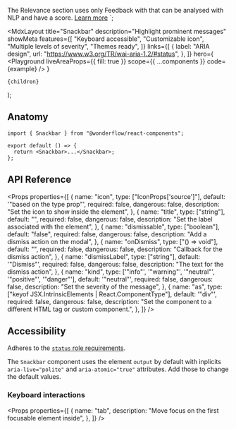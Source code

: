 
  The Relevance section uses only Feedback with that can be analysed
  with NLP and have a score. <a href="#">Learn more</a>
</Snackbar>`;

  <MdxLayout
    title="Snackbar"
    description="Highlight prominent messages"
    showMeta
    features={[
      "Keyboard accessible",
      "Customizable icon",
      "Multiple levels of severity",
      "Themes ready",
    ]}
    links={[
      {
        label: "ARIA design",
        url: "https://www.w3.org/TR/wai-aria-1.2/#status",
      },
    ]}
    hero={
      <Playground
        liveAreaProps={{ fill: true }}
        scope={{ ...components }}
        code={example}
      />
    }
  >
    {children}
  </MdxLayout>
);

## Anatomy

```tsx highlight=1,4
import { Snackbar } from "@wonderflow/react-components";

export default () => {
  return <Snackbar>...</Snackbar>;
};
```

## API Reference

<Props
  properties={[
    {
      name: "icon",
      type: ["IconProps['source']"],
      default: '"based on the type prop"',
      required: false,
      dangerous: false,
      description: "Set the icon to show inside the element",
    },
    {
      name: "title",
      type: ["string"],
      default: "",
      required: false,
      dangerous: false,
      description: "Set the label associated with the element",
    },
    {
      name: "dismissable",
      type: ["boolean"],
      default: "false",
      required: false,
      dangerous: false,
      description: "Add a dismiss action on the modal",
    },
    {
      name: "onDismiss",
      type: ["() => void"],
      default: "",
      required: false,
      dangerous: false,
      description: "Callback for the dismiss action",
    },
    {
      name: "dismissLabel",
      type: ["string"],
      default: '"Dismiss"',
      required: false,
      dangerous: false,
      description: "The text for the dismiss action",
    },
    {
      name: "kind",
      type: ['"info"', '"warning"', '"neutral"', '"positive"', '"danger"'],
      default: '"neutral"',
      required: false,
      dangerous: false,
      description: "Set the severity of the message",
    },
    {
      name: "as",
      type: ["keyof JSX.IntrinsicElements | React.ComponentType<any>"],
      default: '"div"',
      required: false,
      dangerous: false,
      description:
        "Set the component to a different HTML tag or custom component.",
    },
  ]}
/>

## Accessibility

Adheres to the [`status` role requirements](https://www.w3.org/TR/wai-aria-1.2/#status).

The `Snackbar` component uses the element `output` by default with inplicits `aria-live="polite"` and `aria-atomic="true"` attributes. Add those to change the default values.

### Keyboard interactions

<Props
  properties={[
    {
      name: "tab",
      description: "Move focus on the first focusable element inside",
    },
  ]}
/>
